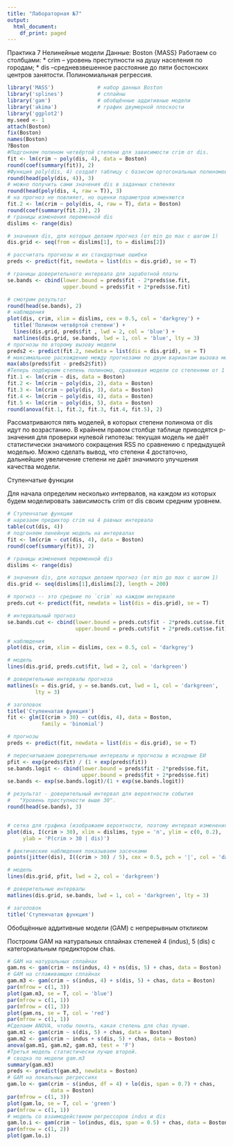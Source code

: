 ---
title: "Лабораторная №7"
output:
  html_document:
    df_print: paged
---

Практика 7
Нелинейные модели
Данные: Boston {MASS}
Работаем со столбцами:
* crim – уровень преступности на душу населения по городам;
* dis –средневзвешенное расстояние до пяти бостонских центров занятости.
Полиномиальная регрессия.
```{r first}

library('MASS')              # набор данных Boston
library('splines')           # сплайны
library('gam')               # обобщённые аддитивные модели
library('akima')             # график двумерной плоскости
library('ggplot2') 
my.seed <- 1
attach(Boston)
fix(Boston)
names(Boston)
?Boston
#Подгоняем полином четвёртой степени для зависимости crim от dis.
fit <- lm(crim ~ poly(dis, 4), data = Boston)
round(coef(summary(fit)), 2)
#Функция poly(dis, 4) создаёт таблицу с базисом ортогональных полиномов: линейные комбинации значений переменной dis в степенях от 1 до 4.
round(head(poly(dis, 4)), 3)
# можно получить сами значения dis в заданных степенях
round(head(poly(dis, 4, raw = T)), 3)
# на прогноз не повлияет, но оценки параметров изменяются
fit.2 <- lm(crim ~ poly(dis, 4, raw = T), data = Boston)
round(coef(summary(fit.2)), 2)
# границы изменения переменной dis
dislims <- range(dis)

# значения dis, для которых делаем прогноз (от min до max с шагом 1)
dis.grid <- seq(from = dislims[1], to = dislims[2])

# рассчитать прогнозы и их стандартные ошибки
preds <- predict(fit, newdata = list(dis = dis.grid), se = T)

# границы доверительного интервала для заработной платы
se.bands <- cbind(lower.bound = preds$fit - 2*preds$se.fit,
                  upper.bound = preds$fit + 2*preds$se.fit)

# смотрим результат
round(head(se.bands), 2)
# наблюдения
plot(dis, crim, xlim = dislims, cex = 0.5, col = 'darkgrey') +
  title('Полином четвёртой степени') +
  lines(dis.grid, preds$fit , lwd = 2, col = 'blue') +
  matlines(dis.grid, se.bands, lwd = 1, col = 'blue', lty = 3)
# прогнозы по второму вызову модели
preds2 <- predict(fit.2, newdata = list(dis = dis.grid), se = T)
# максимальное расхождение между прогнозами по двум вариантам вызова модели
max(abs(preds$fit - preds2$fit))
#Теперь подбираем степень полинома, сравнивая модели со степенями от 1 до 5 с помощью дисперсионного анализа (ANOVA).
fit.1 <- lm(crim ~ dis, data = Boston)
fit.2 <- lm(crim ~ poly(dis, 2), data = Boston)
fit.3 <- lm(crim ~ poly(dis, 3), data = Boston)
fit.4 <- lm(crim ~ poly(dis, 4), data = Boston)
fit.5 <- lm(crim ~ poly(dis, 5), data = Boston)
round(anova(fit.1, fit.2, fit.3, fit.4, fit.5), 2)
```

Рассматриваются пять моделей, в которых степени полинома от dis идут по возрастанию. В крайнем правом столбце таблице приводятся p-значения для проверки нулевой гипотезы: текущая модель не даёт статистически значимого сокращения RSS по сравнению с предыдущей моделью. Можно сделать вывод, что степени 4 достаточно, дальнейшее увеличение степени не даёт значимого улучшения качества модели.

Ступенчатые функции

Для начала определим несколько интервалов, на каждом из которых будем моделировать зависимость crim от dis своим средним уровнем.
```{r second}
# Ступенчатые функции
# нарезаем предиктор crim на 4 равных интервала
table(cut(dis, 4))
# подгоняем линейную модель на интервалах
fit <- lm(crim ~ cut(dis, 4), data = Boston)
round(coef(summary(fit)), 2)

# границы изменения переменной dis
dislims <- range(dis)

# значения dis, для которых делаем прогноз (от min до max с шагом 1)
dis.grid <- seq(dislims[1],dislims[2], length = 200)

# прогноз -- это средние по `crim` на каждом интервале
preds.cut <- predict(fit, newdata = list(dis = dis.grid), se = T)

# интервальный прогноз
se.bands.cut <- cbind(lower.bound = preds.cut$fit - 2*preds.cut$se.fit,
                      upper.bound = preds.cut$fit + 2*preds.cut$se.fit)

# наблюдения
plot(dis, crim, xlim = dislims, cex = 0.5, col = 'darkgrey')

# модель
lines(dis.grid, preds.cut$fit, lwd = 2, col = 'darkgreen')

# доверительные интервалы прогноза
matlines(x = dis.grid, y = se.bands.cut, lwd = 1, col = 'darkgreen', 
         lty = 3)

# заголовок
title('Ступенчатая функция')
fit <- glm(I(crim > 30) ~ cut(dis, 4), data = Boston,
           family = 'binomial')

# прогнозы
preds <- predict(fit, newdata = list(dis = dis.grid), se = T)

# пересчитываем доверительные интервалы и прогнозы в исходные ЕИ
pfit <- exp(preds$fit) / (1 + exp(preds$fit))
se.bands.logit <- cbind(lower.bound = preds$fit - 2*preds$se.fit,
                        upper.bound = preds$fit + 2*preds$se.fit)
se.bands <- exp(se.bands.logit)/(1 + exp(se.bands.logit))

# результат - доверительный интервал для вероятности события 
#   "Уровень преступности выше 30".   
round(head(se.bands), 3)


# сетка для графика (изображаем вероятности, поэтому интервал изменения y мал)
plot(dis, I(crim > 30), xlim = dislims, type = 'n', ylim = c(0, 0.2),
     ylab = 'P(crim > 30 | dis)')

# фактические наблюдения показываем засечками
points(jitter(dis), I((crim > 30) / 5), cex = 0.5, pch = '|', col = 'darkgrey')

# модель
lines(dis.grid, pfit, lwd = 2, col = 'darkgreen')

# доверительные интервалы
matlines(dis.grid, se.bands, lwd = 1, col = 'darkgreen', lty = 3)

# заголовок
title('Ступенчатая функция')
```


Обобщённые аддитивные модели (GAM) с непрерывным откликом

Построим GAM на натуральных сплайнах степеней 4 (indus), 5 (dis) с категориальным предиктором chas.
```{r third}
# GAM на натуральных сплайнах
gam.ns <- gam(crim ~ ns(indus, 4) + ns(dis, 5) + chas, data = Boston)
# GAM на сглаживающих сплайнах
gam.m3 <- gam(crim ~ s(indus, 4) + s(dis, 5) + chas, data = Boston)
par(mfrow = c(1, 3))
plot(gam.m3, se = T, col = 'blue')
par(mfrow = c(1, 1))
par(mfrow = c(1, 3))
plot(gam.ns, se = T, col = 'red')
par(mfrow = c(1, 1))
#Сделаем ANOVA, чтобы понять, какая степень для chas лучше.
gam.m1 <- gam(crim ~ s(dis, 5) + chas, data = Boston)          
gam.m2 <- gam(crim ~ indus + s(dis, 5) + chas, data = Boston)   
anova(gam.m1, gam.m2, gam.m3, test = 'F')
#Третья модель статистически лучше второй.
# сводка по модели gam.m3
summary(gam.m3)
preds <- predict(gam.m3, newdata = Boston)
# GAM на локальных регрессиях
gam.lo <- gam(crim ~ s(indus, df = 4) + lo(dis, span = 0.7) + chas, 
              data = Boston)
par(mfrow = c(1, 3))
plot(gam.lo, se = T, col = 'green')
par(mfrow = c(1, 1))
# модель со взаимодействием регрессоров indus и dis
gam.lo.i <- gam(crim ~ lo(indus, dis, span = 0.5) + chas, data = Boston)
par(mfrow = c(1, 2))
plot(gam.lo.i)
```



